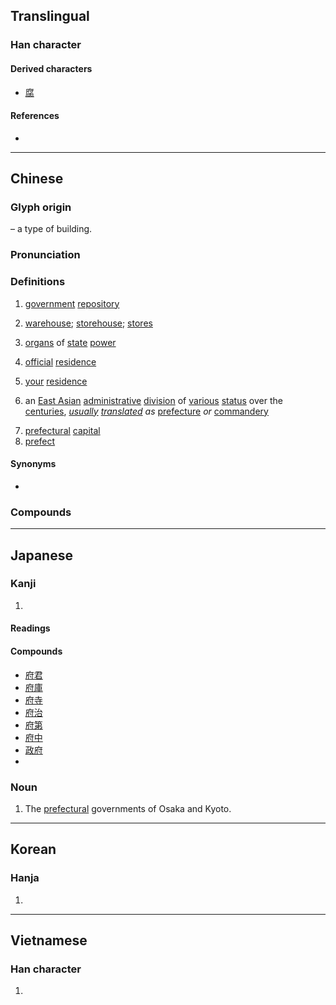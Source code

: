 {{character info/new}}
==Translingual==

===Han character===
{{Han char|rn=53|rad=广|as=05|sn=8|four=00240|canj=IODI|ids=⿸广付}}

====Derived characters====
* [[腐]]

====References====
* {{Han ref|kx=0345.020|dkj=09283|dj=0654.150|hdz=20877.150|uh=5E9C|ud=24220|bh=A9B2|bd=43442}}

----

==Chinese==
{{zh-forms}}

===Glyph origin===
{{Han etym}}
{{Han compound|广|t1=building|付|ls=psc|c1=s|c2=p}} – a type of building.

===Pronunciation===
{{zh-pron
|m=fǔ
|c=fu2
|h=pfs=fú
|md=hū
|mn=hú
|mn-t=hu2
|w=2fu
|mc=y
|oc=y
|cat=n
}}

===Definitions===
{{zh-hanzi}}

# {{lb|zh|historical}} [[government]] [[repository]]
# [[warehouse]]; [[storehouse]]; [[store]]s
# {{lb|zh|historical}} [[organ]]s of [[state]] [[power]]
# {{lb|zh|historical}} [[official]] [[residence]]
# {{lb|zh|literary|honorific}} [[your]] [[residence]]
# {{lb|zh|historical}} an [[East Asia]]n [[administrative]] [[division]] of [[various]] [[status]] over the [[centuries]], ''[[usually]] [[translate]]d as'' [[prefecture]] ''or'' [[commandery]]
# [[prefectural]] [[capital]]
# [[prefect]]

====Synonyms====
* {{sense|warehouse}} {{zh-l|倉}}

===Compounds===
{{zh-der|府城|府綢|府邸|府第|府上|府試|大晟府|備身府|幕府時代|公府|天府|府帑|庭府|內府|地府勾牌|冥府|影子政府|府幹|府快|報府|地府|京府|府兵|廣府戲|市政府|學府|保定府|怨府|德川幕府|廣府幫|二府|府治|府會|府庫|府尊|府君|府佐|府尹|府主|府丞|幽冥地府|天府之國|守府|市府|府衙|地方政府|冊府元龜|冊府|尊府|小山樂府|府宅|將軍府|府小吏|大府|宮府|宗人府|伊府麵|少府|人民政府|城府|幕府|城府深密|內府本|他鄉外府|回府|府學|仙府|官府|府報|北府|中央政府|佩文韻府|盟府|本府|打道回府|撞府沖州|有限政府|省政府|殖民政府|潭府|相府|清曹峻府|政府|王府|流亡政府|祕府|權府|知府|省府|撞府穿州|明府|樂府詩|樂府雜錄|江戶幕府|柏府|烏府|樂府|洞府|水府|應天府|斗府|柏臺烏府|樂府詩集|樂府指迷|紫府|總統府|鐮倉幕府|藩府|義府|聯合政府|華府|經官動府|都府|聯邦政府|霸府|貴府|胸無城府|黃龍府|高等學府|首府|闔府|靈府|韻府群玉|郡府|造府|陰曹地府|縣政府|臨時政府|衝州撞府|蓮府|莫府|縣府|府河|府場|王爺府|望府座}}

{{zh-cat|Administrative divisions}}

----

==Japanese==

===Kanji===
{{ja-kanji|grade=4|rs=广05}}

# {{rfdef|ja|sort=广05}}

====Readings====
{{ja-readings
|goon=ふ
|kanon=ふ
|kun=くら-, みやこ-
}}

====Compounds====
* [[府君]]
* [[府庫]]
* [[府寺]]
* [[府治]]
* [[府第]]
* [[府中]]
* [[政府]]
* {{ja-r|幕%府|ばく%ふ}}

===Noun===
{{ja-noun|ふ}}

# The [[prefecture|prefectural]] governments of Osaka and Kyoto.

----

==Korean==

===Hanja===
{{ko-hanja|hangeul=[[부]]|rv=bu|mr=pu}}

# {{rfdef|ko|sort=广05}}

----

==Vietnamese==

===Han character===
{{vi-hantu|[[phủ]]|rs=广05}}

# {{rfdef|vi|sort=广05}}